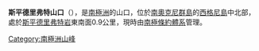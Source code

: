 {{coord|60|41|S|45|37|W|display=title}}

'''斯平德里弗特山口'''（{{lang-en|Spindrift Col}}），是[[南極洲|南極洲]]的山口，位於[[南奧克尼群島|南奧克尼群島]]的[[西格尼島|西格尼島]]中北部，處於[[斯平德里弗特岩|斯平德里弗特岩]]東南面0.9公里，現時由[[南極條約體系|南極條約體系]]管理。
 
{{Antarctica-geo-stub}}
[[Category:南極洲山峰|Category:南極洲山峰]]